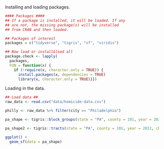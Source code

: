 

Installing and loading packages.
```r
#### Packages ####
## If a package is installed, it will be loaded. If any 
## are not, the missing package(s) will be installed 
## from CRAN and then loaded.

## Packages of interest
packages = c("tidyverse", "tigris", "sf", "viridis")

## Now load or install&load all
package.check <- lapply(
  packages,
  FUN = function(x) {
    if (!require(x, character.only = TRUE)) {
      install.packages(x, dependencies = TRUE)
      library(x, character.only = TRUE)}})
```


Loading in the data.
```r
## Load data ##
raw_data <- read.csv("data/homicide-data.csv")

philly <- raw_data %>% filter(city == "Philadelphia")

pa_shape <- tigris::block_groups(state = "PA", county = 101, year = 2022, cb = F, class = "sf")

pa_shape2 <- tigris::tracts(state = "PA", county = 101, year = 2022, cb = T, class = "sf")
```



```r
ggplot() + 
  geom_sf(data = pa_shape)



```








